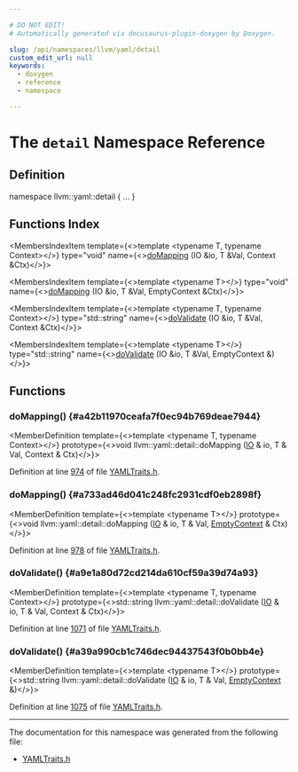 ```yaml
---

# DO NOT EDIT!
# Automatically generated via docusaurus-plugin-doxygen by Doxygen.

slug: /api/namespaces/llvm/yaml/detail
custom_edit_url: null
keywords:
  - doxygen
  - reference
  - namespace

---
```





# The `detail` Namespace Reference

<DoxygenPage pluginConfig={pluginConfig}>



## Definition

<CodeBlock>namespace llvm::yaml::detail &#123; ... &#125;</CodeBlock>

## Functions Index

<MembersIndex>

<MembersIndexItem
  template={<>template &lt;typename T, typename Context&gt;</>}
  type="void"
  name={<><a href="#a42b11970ceafa7f0ec94b769deae7944">doMapping</a> (IO &amp;io, T &amp;Val, Context &amp;Ctx)</>}>
</MembersIndexItem>

<MembersIndexItem
  template={<>template &lt;typename T&gt;</>}
  type="void"
  name={<><a href="#a733ad46d041c248fc2931cdf0eb2898f">doMapping</a> (IO &amp;io, T &amp;Val, EmptyContext &amp;Ctx)</>}>
</MembersIndexItem>

<MembersIndexItem
  template={<>template &lt;typename T, typename Context&gt;</>}
  type="std::string"
  name={<><a href="#a9e1a80d72cd214da610cf59a39d74a93">doValidate</a> (IO &amp;io, T &amp;Val, Context &amp;Ctx)</>}>
</MembersIndexItem>

<MembersIndexItem
  template={<>template &lt;typename T&gt;</>}
  type="std::string"
  name={<><a href="#a39a990cb1c746dec94437543f0b0bb4e">doValidate</a> (IO &amp;io, T &amp;Val, EmptyContext &amp;)</>}>
</MembersIndexItem>

</MembersIndex>


<SectionDefinition>

## Functions

### doMapping() {#a42b11970ceafa7f0ec94b769deae7944}

<MemberDefinition
  template={<>template &lt;typename T, typename Context&gt;</>}
  prototype={<>void llvm::yaml::detail::doMapping (<a href="/docs/api/classes/llvm/yaml/io">IO</a> &amp; io, T &amp; Val, Context &amp; Ctx)</>}>

Definition at line <a href="/docs/api/files/include/include/llvm/include/llvm/support/yamltraits-h/#l00974">974</a> of file <a href="/docs/api/files/include/include/llvm/include/llvm/support/yamltraits-h">YAMLTraits.h</a>.
</MemberDefinition>

### doMapping() {#a733ad46d041c248fc2931cdf0eb2898f}

<MemberDefinition
  template={<>template &lt;typename T&gt;</>}
  prototype={<>void llvm::yaml::detail::doMapping (<a href="/docs/api/classes/llvm/yaml/io">IO</a> &amp; io, T &amp; Val, <a href="/docs/api/structs/llvm/yaml/emptycontext">EmptyContext</a> &amp; Ctx)</>}>

Definition at line <a href="/docs/api/files/include/include/llvm/include/llvm/support/yamltraits-h/#l00978">978</a> of file <a href="/docs/api/files/include/include/llvm/include/llvm/support/yamltraits-h">YAMLTraits.h</a>.
</MemberDefinition>

### doValidate() {#a9e1a80d72cd214da610cf59a39d74a93}

<MemberDefinition
  template={<>template &lt;typename T, typename Context&gt;</>}
  prototype={<>std::string llvm::yaml::detail::doValidate (<a href="/docs/api/classes/llvm/yaml/io">IO</a> &amp; io, T &amp; Val, Context &amp; Ctx)</>}>

Definition at line <a href="/docs/api/files/include/include/llvm/include/llvm/support/yamltraits-h/#l01071">1071</a> of file <a href="/docs/api/files/include/include/llvm/include/llvm/support/yamltraits-h">YAMLTraits.h</a>.
</MemberDefinition>

### doValidate() {#a39a990cb1c746dec94437543f0b0bb4e}

<MemberDefinition
  template={<>template &lt;typename T&gt;</>}
  prototype={<>std::string llvm::yaml::detail::doValidate (<a href="/docs/api/classes/llvm/yaml/io">IO</a> &amp; io, T &amp; Val, <a href="/docs/api/structs/llvm/yaml/emptycontext">EmptyContext</a> &amp;)</>}>

Definition at line <a href="/docs/api/files/include/include/llvm/include/llvm/support/yamltraits-h/#l01075">1075</a> of file <a href="/docs/api/files/include/include/llvm/include/llvm/support/yamltraits-h">YAMLTraits.h</a>.
</MemberDefinition>

</SectionDefinition>

<hr/>

The documentation for this namespace was generated from the following file:

<ul>
<li><a href="/docs/api/files/include/include/llvm/include/llvm/support/yamltraits-h">YAMLTraits.h</a></li>
</ul>

</DoxygenPage>
